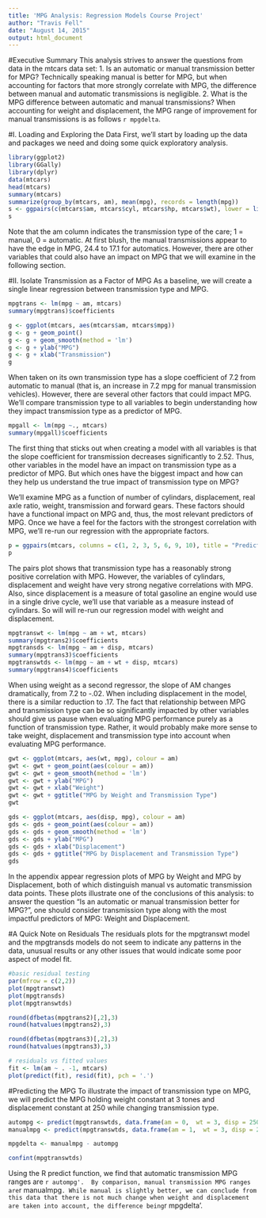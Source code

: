 ```yaml
---
title: 'MPG Analysis: Regression Models Course Project'
author: "Travis Fell"
date: "August 14, 2015"
output: html_document
---
```

#Executive Summary
This analysis strives to answer the questions from data in the mtcars data set: 
1. Is an automatic or manual transmission better for MPG? Technically speaking manual is better for MPG, but when accounting for factors that more strongly correlate with MPG, the difference between manual and automatic transmissions is negligible. 
2. What is the MPG difference between automatic and manual transmissions? When accounting for weight and displacement, the MPG range of improvement for manual transmissions is as follows `r mpgdelta`. 

#I. Loading and Exploring the Data
First, we'll start by loading up the data and packages we need and doing some quick exploratory analysis. 

```r
library(ggplot2)
library(GGally)
library(dplyr)
data(mtcars)
head(mtcars)
summary(mtcars)
summarize(group_by(mtcars, am), mean(mpg), records = length(mpg))
s <- ggpairs(c(mtcars$am, mtcars$cyl, mtcars$hp, mtcars$wt), lower = list(continuous = "smooth"), params = c(method = "loess"))
s
```
Note that the am column indicates the transmission type of the care; 1 = manual, 0 = automatic. At first blush, the manual transmissions appear to have the edge in MPG, 24.4 to 17.1 for automatics. However, there are other variables that could also have an impact on MPG that we will examine in the following section. 

#II. Isolate Transmission as a Factor of MPG
As a baseline, we will create a single linear regression between transmission type and MPG. 
```r
mpgtrans <- lm(mpg ~ am, mtcars)
summary(mpgtrans)$coefficients

g <- ggplot(mtcars, aes(mtcars$am, mtcars$mpg))
g <- g + geom_point()
g <- g + geom_smooth(method = 'lm')
g <- g + ylab("MPG")
g <- g + xlab("Transmission")
g

```
When taken on its own transmission type has a slope coefficient of 7.2 from automatic to manual (that is, an increase in 7.2 mpg for manual transmission vehicles). However, there are several other factors that could impact MPG. We'll compare transmission type to all variables to begin understanding how they impact transmission type as a predictor of MPG. 

```r
mpgall <- lm(mpg ~., mtcars)
summary(mpgall)$coefficients
```
The first thing that sticks out when creating a model with all variables is that the slope coefficient for transmission decreases significantly to 2.52. Thus, other variables in the model have an impact on transmission type as a predictor of MPG. But which ones have the biggest impact and how can they help us understand the true impact of transmission type on MPG?

We'll examine MPG as a function of number of cylindars, displacement, real axle ratio, weight, transmission and forward gears. These factors should have a functional impact on MPG and, thus, the most relevant predictors of MPG. Once we have a feel for the factors with the strongest correlation with MPG, we'll re-run our regression with the appropriate factors. 

```r
p = ggpairs(mtcars, columns = c(1, 2, 3, 5, 6, 9, 10), title = "Predictors of MPG")
p
```
The pairs plot shows that transmission type has a reasonably strong positive correlation with MPG. However, the variables of cylindars, displacement and weight have very strong negative correlations with MPG. Also, since displacement is a measure of total gasoline an engine would use in a single drive cycle, we'll use that variable as a measure instead of cylindars. So will will re-run our regression model with weight and displacement. 

```r
mpgtranswt <- lm(mpg ~ am + wt, mtcars)
summary(mpgtrans2)$coefficients
mpgtransds <- lm(mpg ~ am + disp, mtcars)
summary(mpgtrans3)$coefficients
mpgtranswtds <- lm(mpg ~ am + wt + disp, mtcars)
summary(mpgtrans4)$coefficients

```
When using weight as a second regressor, the slope of AM changes dramatically, from 7.2 to -.02. When including displacement in the model, there is a similar reduction to .17. The fact that relationship between MPG and transmission type can be so significantly impacted by other variables should give us pause when evaluating MPG performance purely as a function of transmission type. Rather, it would probably make more sense to take weight, displacement and transmission type into account when evaluating MPG performance. 

```r
gwt <- ggplot(mtcars, aes(wt, mpg), colour = am)
gwt <- gwt + geom_point(aes(colour = am))
gwt <- gwt + geom_smooth(method = 'lm')
gwt <- gwt + ylab("MPG")
gwt <- gwt + xlab("Weight")
gwt <- gwt + ggtitle("MPG by Weight and Transmission Type")
gwt

gds <- ggplot(mtcars, aes(disp, mpg), colour = am)
gds <- gds + geom_point(aes(colour = am))
gds <- gds + geom_smooth(method = 'lm')
gds <- gds + ylab("MPG")
gds <- gds + xlab("Displacement")
gds <- gds + ggtitle("MPG by Displacement and Transmission Type")
gds

```
In the appendix appear regression plots of MPG by Weight and MPG by Displacement, both of which distinguish manual vs automatic transmission data points. These plots illustrate one of the conclusions of this analysis: to answer the question "Is an automatic or manual transmission better for MPG?", one should consider transmission type along with the most impactful predictors of MPG: Weight and Displacement. 

#A Quick Note on Residuals
The residuals plots for the mpgtranswt model and the mpgtransds models do not seem to indicate any patterns in the data, unusual results or any other issues that would indicate some poor aspect of model fit.  

```r
#basic residual testing
par(mfrow = c(2,2))
plot(mpgtranswt)
plot(mpgtransds)
plot(mpgtranswtds)

round(dfbetas(mpgtrans2)[,2],3)
round(hatvalues(mpgtrans2),3)

round(dfbetas(mpgtrans3)[,2],3)
round(hatvalues(mpgtrans3),3)

# residuals vs fitted values
fit <- lm(am ~ . -1, mtcars)
plot(predict(fit), resid(fit), pch = '.')

```
#Predicting the MPG
To illustrate the impact of transmission type on MPG, we will predict the MPG holding weight constant at 3 tones and displacement constant at 250 while changing transmission type. 

```r
autompg <- predict(mpgtranswtds, data.frame(am = 0,  wt = 3, disp = 250), interval = "prediction")
manualmpg <- predict(mpgtranswtds, data.frame(am = 1,  wt = 3, disp = 250), interval = "prediction")

mpgdelta <- manualmpg - autompg

confint(mpgtranswtds)
```
Using the R predict function, we find that automatic transmission MPG ranges are `r autompg'. 
By comparison, manual transmission MPG ranges are `r manualmpg`. While manual is slightly better, we can conclude from this data that there is not much change when weight and displacement are taken into account, the difference being `r mpgdelta'. 

